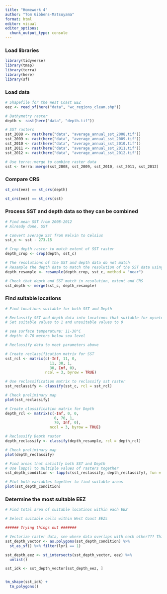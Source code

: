 ```yaml
---
title: "Homework 4"
author: "Tom Gibbens-Matsuyama"
format: html
editor: visual
editor_options: 
  chunk_output_type: console
---
```


### Load libraries

```r
library(tidyverse)
library(tmap)
library(terra)
library(here)
library(sf)
```

### Load data

```r
# Shapefile for the West Coast EEZ
eez <- read_sf(here("data", "wc_regions_clean.shp"))

# Bathymetry raster
depth <- rast(here("data", "depth.tif"))

# SST rasters
sst_2008 <- rast(here("data", "average_annual_sst_2008.tif"))
sst_2009 <- rast(here("data", "average_annual_sst_2009.tif"))
sst_2010 <- rast(here("data", "average_annual_sst_2010.tif"))
sst_2011 <- rast(here("data", "average_annual_sst_2011.tif"))
sst_2012 <- rast(here("data", "average_annual_sst_2012.tif"))

# Use terra::merge to combine raster data
sst <- terra::merge(sst_2008, sst_2009, sst_2010, sst_2011, sst_2012)
```

### Compare CRS

```r
st_crs(eez) == st_crs(depth)

st_crs(eez) == st_crs(sst)
```


### Process SST and depth data so they can be combined

```r
# Find mean SST from 2008-2012
# Already done, SST

# Convert average SST from Kelvin to Celsius
sst_c <- sst - 273.15

# Crop depth raster to match extent of SST raster
depth_crop <- crop(depth, sst_c)

# The resolutions of the SST and depth data do not match
# Resample the depth data to match the resolution of the SST data using the nearest neighbor approach
depth_resample <- resample(depth_crop, sst_c, method = "near")

# Check that depth and SST match in resolution, extent and CRS
sst_depth <- merge(sst_c, depth_resample)
```

### Find suitable locations

```r
# Find locations suitable for both SST and Depth

# Reclassify SST and depth data into locations that suitable for oyseters
# Set suitable values to 1 and unsuitable values to 0 

# sea surface temperature: 11-30°C
# depth: 0-70 meters below sea level

# Reclassify data to meet parameters above

# Create reclassification matrix for SST
sst_rcl <- matrix(c(-Inf, 11, 0,
                    11, 30, 1,
                    30, Inf, 0),
                  ncol = 3, byrow = TRUE)

# Use reclassification matrix to reclassify sst raster
sst_reclassify <- classify(sst_c, rcl = sst_rcl)

# Check preliminary map
plot(sst_reclassify)

# Create classification matrix for Depth
depth_rcl <- matrix(c(-Inf, 0, 0,
                      0, 70, 1,
                      70, Inf, 0),
                    ncol = 3, byrow = TRUE)

# Reclassify Depth raster
depth_reclassify <- classify(depth_resample, rcl = depth_rcl)

# Check preliminary map
plot(depth_reclassify)

# Find areas that satistfy both SST and Depth
# Use lapp() to multiple values of rasters together
sst_depth_condition <- lapp(c(sst_reclassify, depth_reclassify), fun = "*")

# Plot both variables together to find suitable areas
plot(sst_depth_condition)
```

### Determine the most suitable EEZ

```r
# Find total area of suitable locatinos within each EEZ

# Select suitable cells within West Coast EEZs

###### Trying things out #######

# Vectorize raster data, see where data overlaps with each other??? This is how we determine EEZ range??? 
sst_depth_vector <- as.polygons(sst_depth_condition) %>% 
  st_as_sf() %>% filter(lyr1 == 1)

sst_depth_eez <- st_intersects(sst_depth_vector, eez) %>% 
  unlist()

sst_idk <- sst_depth_vector[sst_depth_eez, ]


tm_shape(sst_idk) +
  tm_polygons()
```

